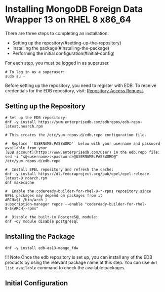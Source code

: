 # Installing MongoDB Foreign Data Wrapper 13 on RHEL 8 x86_64

There are three steps to completing an installation:

- Setting up the repository(#setting-up-the-repository)
- Installing the package(#installing-the-package)
- Performing the initial configuration(#initial-config)

For each step, you must be logged in as superuser.

```shell
# To log in as a superuser:
sudo su -
```

Before setting up the repository, you need to register with EDB. To receive credentials for the EDB repository, visit: [Repository Access Request](https://www.enterprisedb.com/repository-access-request).

## Setting up the Repository

```shell
# Set up the EDB repository:
dnf -y install https://yum.enterprisedb.com/edbrepos/edb-repo-latest.noarch.rpm

# This creates the /etc/yum.repos.d/edb.repo configuration file.

#  Replace `'USERNAME:PASSWORD'` below with your username and password available from your
[EDB account](https://www.enterprisedb.com/user) in the edb.repo file:
sed -i "s@<username>:<password>@USERNAME:PASSWORD@" /etc/yum.repos.d/edb.repo

#  Install EPEL repository and refresh the cache:
dnf -y install https://dl.fedoraproject.org/pub/epel/epel-release-latest-8.noarch.rpm
dnf makecache
```

```shell
#  Enable the codeready-builder-for-rhel-8-*-rpms repository since EPEL packages may depend on packages from it
ARCH=$( /bin/arch )
subscription-manager repos --enable "codeready-builder-for-rhel-8-${ARCH}-rpms"

#  Disable the built-in PostgreSQL module:
dnf -qy module disable postgresql
```

## Installing the Package

```shell
dnf -y install edb-as13-mongo_fdw
```

!!! Note
Once the edb repository is set up, you can install any of the EDB products by using the relevant package name at this step. You can use `dnf list available` command to check the available packages.

## Initial Configuration
